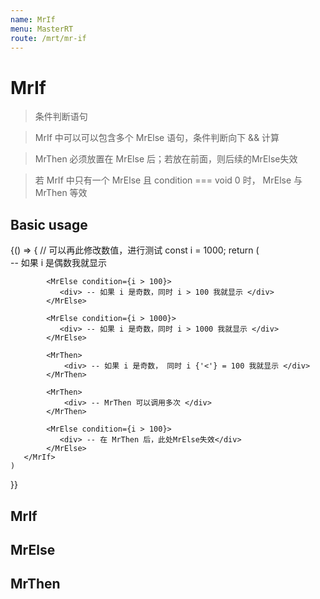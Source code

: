 ```yaml
---
name: MrIf
menu: MasterRT
route: /mrt/mr-if
---
```



# MrIf

> 条件判断语句

> MrIf 中可以可以包含多个 MrElse 语句，条件判断向下 && 计算

> MrThen 必须放置在 MrElse 后；若放在前面，则后续的MrElse失效

> 若 MrIf 中只有一个 MrElse 且 condition === void 0 时， MrElse 与 MrThen 等效

## Basic usage

<Playground>
{() => {
    // 可以再此修改数值，进行测试
    const i = 1000;
    return (
        <MrIf condition={i % 2 === 0}>
            <div> -- 如果 i 是偶数我就显示 </div>

            <MrElse condition={i > 100}>
               <div> -- 如果 i 是奇数，同时 i > 100 我就显示 </div>
            </MrElse>

            <MrElse condition={i > 1000}>
               <div> -- 如果 i 是奇数，同时 i > 1000 我就显示 </div>
            </MrElse>

            <MrThen>
                <div> -- 如果 i 是奇数， 同时 i {'<'} = 100 我就显示 </div>
            </MrThen>

            <MrThen>
                <div> -- MrThen 可以调用多次 </div>
            </MrThen>

            <MrElse condition={i > 100}>
               <div> -- 在 MrThen 后，此处MrElse失效</div>
            </MrElse>
       </MrIf>
    )
}}
</Playground>

## MrIf

<PropsTable of={MrIf} />

## MrElse
<PropsTable of={MrElse} />

## MrThen
<PropsTable of={MrThen} />